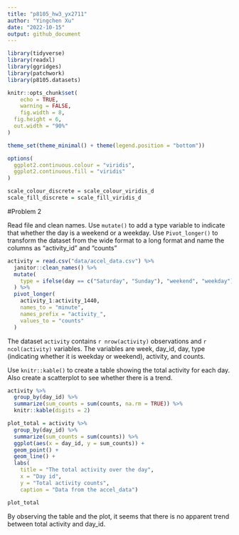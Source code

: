 ```yaml
---
title: "p8105_hw3_yx2711"
author: "Yingchen Xu"
date: "2022-10-15"
output: github_document
---
```


```r
library(tidyverse)
library(readxl)
library(ggridges)
library(patchwork)
library(p8105.datasets)

knitr::opts_chunk$set(
	echo = TRUE,
	warning = FALSE,
	fig.width = 8, 
  fig.height = 6,
  out.width = "90%"
)

theme_set(theme_minimal() + theme(legend.position = "bottom"))

options(
  ggplot2.continuous.colour = "viridis",
  ggplot2.continuous.fill = "viridis"
)

scale_colour_discrete = scale_colour_viridis_d
scale_fill_discrete = scale_fill_viridis_d
```

#Problem 2

Read file and clean names.
Use `mutate()` to add a type variable to indicate that whether the day is a weekend or a weekday.
Use `Pivot_longer()` to transform the dataset from the wide format to a long format and name the columns as "activity_id" and "counts"
```r
activity = read.csv("data/accel_data.csv") %>% 
  janitor::clean_names() %>% 
  mutate(
    type = ifelse(day == c("Saturday", "Sunday"), "weekend", "weekday")
  ) %>% 
  pivot_longer(
    activity_1:activity_1440,
    names_to = "minute",
    names_prefix = "activity_",
    values_to = "counts"
  )
```

The dataset `activity` contains `r nrow(activity)` observations and `r ncol(activity)` variables. The variables are week, day_id, day, type (indicating whether it is weekday or weekend), activity, and counts. 

Use `knitr::kable()` to create a table showing the total activity for each day.
Also create a scatterplot to see whether there is a trend.
```r
activity %>% 
  group_by(day_id) %>% 
  summarize(sum_counts = sum(counts, na.rm = TRUE)) %>% 
  knitr::kable(digits = 2)

plot_total = activity %>% 
  group_by(day_id) %>% 
  summarize(sum_counts = sum(counts)) %>%
  ggplot(aes(x = day_id, y = sum_counts)) +
  geom_point() +
  geom_line() +
  labs(
    title = "The total activity over the day",
    x = "Day id",
    y = "Total activity counts",
    caption = "Data from the accel_data")

plot_total
```

By observing the table and the plot, it seems that there is no apparent trend between total activity and day_id. 